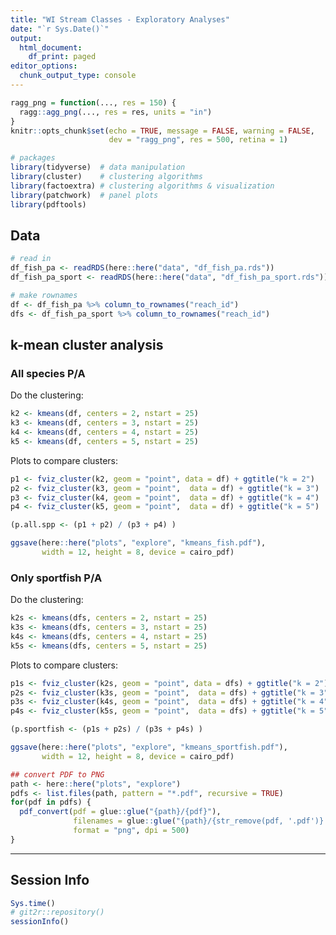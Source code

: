 ```yaml
---
title: "WI Stream Classes - Exploratory Analyses"
date: "`r Sys.Date()`"
output:
  html_document:
    df_print: paged
editor_options:
  chunk_output_type: console
---
```


```r
ragg_png = function(..., res = 150) {
  ragg::agg_png(..., res = res, units = "in")
}
knitr::opts_chunk$set(echo = TRUE, message = FALSE, warning = FALSE, 
                      dev = "ragg_png", res = 500, retina = 1)
```


```r
# packages
library(tidyverse)  # data manipulation
library(cluster)    # clustering algorithms
library(factoextra) # clustering algorithms & visualization
library(patchwork)  # panel plots
library(pdftools)
```

## Data

```r
# read in
df_fish_pa <- readRDS(here::here("data", "df_fish_pa.rds"))
df_fish_pa_sport <- readRDS(here::here("data", "df_fish_pa_sport.rds"))

# make rownames
df <- df_fish_pa %>% column_to_rownames("reach_id")
dfs <- df_fish_pa_sport %>% column_to_rownames("reach_id")

```

## k-mean cluster analysis

### All species P/A

Do the clustering:

```r
k2 <- kmeans(df, centers = 2, nstart = 25)
k3 <- kmeans(df, centers = 3, nstart = 25)
k4 <- kmeans(df, centers = 4, nstart = 25)
k5 <- kmeans(df, centers = 5, nstart = 25)

```

Plots to compare clusters:

```r
p1 <- fviz_cluster(k2, geom = "point", data = df) + ggtitle("k = 2")
p2 <- fviz_cluster(k3, geom = "point",  data = df) + ggtitle("k = 3")
p3 <- fviz_cluster(k4, geom = "point",  data = df) + ggtitle("k = 4")
p4 <- fviz_cluster(k5, geom = "point",  data = df) + ggtitle("k = 5")

(p.all.spp <- (p1 + p2) / (p3 + p4) )

ggsave(here::here("plots", "explore", "kmeans_fish.pdf"), 
       width = 12, height = 8, device = cairo_pdf)
```


### Only sportfish P/A

Do the clustering:

```r
k2s <- kmeans(dfs, centers = 2, nstart = 25)
k3s <- kmeans(dfs, centers = 3, nstart = 25)
k4s <- kmeans(dfs, centers = 4, nstart = 25)
k5s <- kmeans(dfs, centers = 5, nstart = 25)

```


Plots to compare clusters:

```r
p1s <- fviz_cluster(k2s, geom = "point", data = dfs) + ggtitle("k = 2")
p2s <- fviz_cluster(k3s, geom = "point",  data = dfs) + ggtitle("k = 3")
p3s <- fviz_cluster(k4s, geom = "point",  data = dfs) + ggtitle("k = 4")
p4s <- fviz_cluster(k5s, geom = "point",  data = dfs) + ggtitle("k = 5")

(p.sportfish <- (p1s + p2s) / (p3s + p4s) )

ggsave(here::here("plots", "explore", "kmeans_sportfish.pdf"), 
       width = 12, height = 8, device = cairo_pdf)
```


```r
## convert PDF to PNG
path <- here::here("plots", "explore")
pdfs <- list.files(path, pattern = "*.pdf", recursive = TRUE)
for(pdf in pdfs) {
  pdf_convert(pdf = glue::glue("{path}/{pdf}"), 
              filenames = glue::glue("{path}/{str_remove(pdf, '.pdf')}.png"),
              format = "png", dpi = 500)
}
```

*** 

## Session Info

```r
Sys.time()
# git2r::repository()
sessionInfo()
```